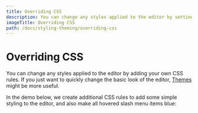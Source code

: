 ```yaml
---
title: Overriding CSS
description: You can change any styles applied to the editor by setting your own CSS styles.
imageTitle: Overriding CSS
path: /docs/styling-theming/overriding-css
---
```



# Overriding CSS

You can change any styles applied to the editor by adding your own CSS rules. If you just want to quickly change the basic look of the editor, [Themes](TODO) might be more useful.

In the demo below, we create additional CSS rules to add some simple styling to the editor, and also make all hovered slash menu items blue:

<Example name="theming/theming-css" />
